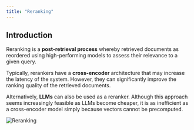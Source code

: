```yaml
---
title: "Reranking"
---
```


## Introduction

Reranking is a **post-retrieval process** whereby retrieved documents as reordered using high-performing models to assess their relevance to a given query. 

Typically, rerankers have a **cross-encoder** architecture that may increase the latency of the system. 
However, they can significantly improve the ranking quality of the retrieved documents. 

Alternatively, **LLMs** can also be used as a reranker. 
Although this approach seems increasingly feasible as LLMs become cheaper, it is as inefficient as a cross-encoder model simply because vectors cannot be precomputed. 

![Reranking](/images/hH4trChWVS.png)